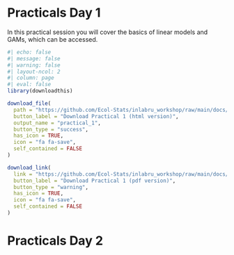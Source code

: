 # Practicals Day 1

In this practical session you will cover the basics of linear models and GAMs, which can be accessed.



```r
#| echo: false
#| message: false
#| warning: false
#| layout-ncol: 2
#| column: page
#| eval: false
library(downloadthis)

download_file(
  path = "https://github.com/Ecol-Stats/inlabru_workshop/raw/main/docs/practicals/test.html",
  button_label = "Download Practical 1 (html version)",
  output_name = "practical_1",
  button_type = "success",
  has_icon = TRUE,
  icon = "fa fa-save",
  self_contained = FALSE
)

download_link(
  link = "https://github.com/Ecol-Stats/inlabru_workshop/raw/main/docs/practicals/test.pdf",
  button_label = "Download Practical 1 (pdf version)",
  button_type = "warning",
  has_icon = TRUE,
  icon = "fa fa-save",
  self_contained = FALSE
)
```

# Practicals Day 2
